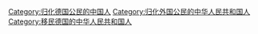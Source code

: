 [[Category:归化德国公民的中国人|Category:归化德国公民的中国人]]
[[Category:归化外国公民的中华人民共和国人|Category:归化外国公民的中华人民共和国人]]
[[Category:移民德国的中华人民共和国人|Category:移民德国的中华人民共和国人]]